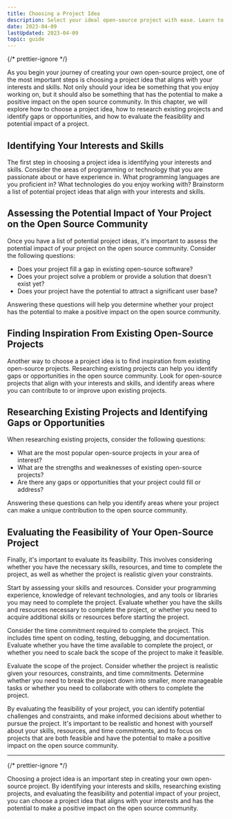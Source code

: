 ```yaml
---
title: Choosing a Project Idea
description: Select your ideal open-source project with ease. Learn to evaluate feasibility, impact and research existing projects. Make a positive impact with your skills!
date: 2023-04-09
lastUpdated: 2023-04-09
topic: guide
---
```


{/* prettier-ignore */}
<p class="lead">As you begin your journey of creating your own open-source project, one of the most important steps is choosing a project idea that aligns with your interests and skills. Not only should your idea be something that you enjoy working on, but it should also be something that has the potential to make a positive impact on the open source community. In this chapter, we will explore how to choose a project idea, how to research existing projects and identify gaps or opportunities, and how to evaluate the feasibility and potential impact of a project.</p>

## Identifying Your Interests and Skills

The first step in choosing a project idea is identifying your interests and skills. Consider the areas of programming or technology that you are passionate about or have experience in. What programming languages are you proficient in? What technologies do you enjoy working with? Brainstorm a list of potential project ideas that align with your interests and skills.

## Assessing the Potential Impact of Your Project on the Open Source Community

Once you have a list of potential project ideas, it's important to assess the potential impact of your project on the open source community. Consider the following questions:

- Does your project fill a gap in existing open-source software?
- Does your project solve a problem or provide a solution that doesn't exist yet?
- Does your project have the potential to attract a significant user base?

Answering these questions will help you determine whether your project has the potential to make a positive impact on the open source community.

## Finding Inspiration From Existing Open-Source Projects

Another way to choose a project idea is to find inspiration from existing open-source projects. Researching existing projects can help you identify gaps or opportunities in the open source community. Look for open-source projects that align with your interests and skills, and identify areas where you can contribute to or improve upon existing projects.

## Researching Existing Projects and Identifying Gaps or Opportunities

When researching existing projects, consider the following questions:

- What are the most popular open-source projects in your area of interest?
- What are the strengths and weaknesses of existing open-source projects?
- Are there any gaps or opportunities that your project could fill or address?

Answering these questions can help you identify areas where your project can make a unique contribution to the open source community.

## Evaluating the Feasibility of Your Open-Source Project

Finally, it's important to evaluate its feasibility. This involves considering whether you have the necessary skills, resources, and time to complete the project, as well as whether the project is realistic given your constraints.

Start by assessing your skills and resources. Consider your programming experience, knowledge of relevant technologies, and any tools or libraries you may need to complete the project. Evaluate whether you have the skills and resources necessary to complete the project, or whether you need to acquire additional skills or resources before starting the project.

Consider the time commitment required to complete the project. This includes time spent on coding, testing, debugging, and documentation. Evaluate whether you have the time available to complete the project, or whether you need to scale back the scope of the project to make it feasible.

Evaluate the scope of the project. Consider whether the project is realistic given your resources, constraints, and time commitments. Determine whether you need to break the project down into smaller, more manageable tasks or whether you need to collaborate with others to complete the project.

By evaluating the feasibility of your project, you can identify potential challenges and constraints, and make informed decisions about whether to pursue the project. It's important to be realistic and honest with yourself about your skills, resources, and time commitments, and to focus on projects that are both feasible and have the potential to make a positive impact on the open source community.

---

{/* prettier-ignore */}
<p class="lead">Choosing a project idea is an important step in creating your own open-source project. By identifying your interests and skills, researching existing projects, and evaluating the feasibility and potential impact of your project, you can choose a project idea that aligns with your interests and has the potential to make a positive impact on the open source community.</p>
